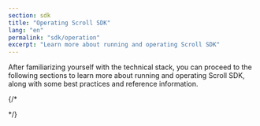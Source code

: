 ```yaml
---
section: sdk
title: "Operating Scroll SDK"
lang: "en"
permalink: "sdk/operation"
excerpt: "Learn more about running and operating Scroll SDK"
---
```



After familiarizing yourself with the technical stack, you can proceed to the following sections to learn more about running and operating Scroll SDK, along with some best practices and reference information.

{/* <div class="navs" class="flex flex-col flex-wrap items-center md:flex-row md:gap-8 md:items-start">
  <NavCard
    icon={TechnologySvg}
    name="Early Access Program"
    content="Get your hands dirty and give us feedback."
    link="/en/sdk/early-access-program"
  />
  <NavCard
    icon={DevelopSvg}
    name="Technical Stack"
    content="Learn more about the specifics of running Scroll SDK"
    link="/en/sdk/early-access-program"
  />
  <NavCard
    icon={LearnSvg}
    name="Run on ARM64 Mac"
    content="Get started by running a devnet on your local machine."
    link="/en/sdk/guides/run-on-arm64-mac"
  />
</div> */}
